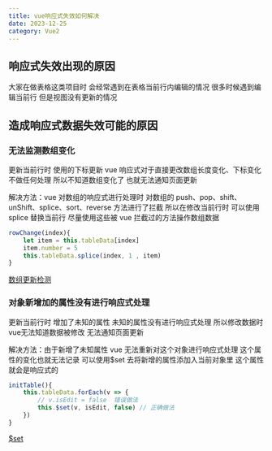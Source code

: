 ```yaml
---
title: vue响应式失效如何解决
date: 2023-12-25
category: Vue2
---
```


## 响应式失效出现的原因

大家在做表格这类项目时 会经常遇到在表格当前行内编辑的情况 很多时候遇到编辑当前行 但是视图没有更新的情况

## 造成响应式数据失效可能的原因

### 无法监测数组变化

更新当前行时 使用的下标更新 vue 响应式对于直接更改数组长度变化、下标变化不做任何处理 所以不知道数组变化了 也就无法通知页面更新

解决方法：vue 对数组的响应式进行处理时 对数组的 push、pop、shift、unShift、splice、sort、reverse 方法进行了拦截 所以在修改当前行时 可以使用 splice 替换当前行 尽量使用这些被 vue 拦截过的方法操作数组数据

```js
rowChange(index){
	let item = this.tableData[index]
	item.number = 5
	this.tableData.splice(index, 1 , item)
}
```

[数组更新检测](https://v2.cn.vuejs.org/v2/guide/list.html#%E6%95%B0%E7%BB%84%E6%9B%B4%E6%96%B0%E6%A3%80%E6%B5%8B)

### 对象新增加的属性没有进行响应式处理

更新当前行时 增加了未知的属性 未知的属性没有进行响应式处理 所以修改数据时 vue无法知道数据被修改 无法通知页面更新

解决方法：由于新增了未知属性 vue 无法重新对这个对象进行响应式处理 这个属性的变化也就无法记录 可以使用$set 去将新增的属性添加入当前对象里 这个属性就会是响应式的

```js
initTable(){
	this.tableData.forEach(v => {
		// v.isEdit = false  错误做法
		this.$set(v, isEdit, false) // 正确做法
	})
}
```

<a href="https://v2.cn.vuejs.org/v2/api/#Vue-set" target="_blank">
	$set
</a>
